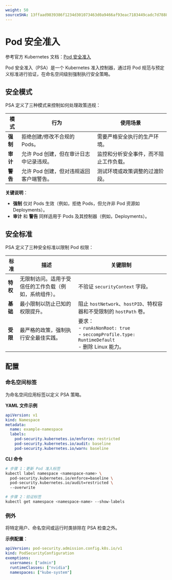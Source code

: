 ```yaml
---
weight: 50
sourceSHA: 13ffaad9839386f1234d301073463d0a9466af93eac7183449cadc7d78888d1e
---
```


# Pod 安全准入

参考官方 Kubernetes 文档：[Pod 安全准入](https://kubernetes.io/docs/concepts/security/pod-security-admission/)

Pod 安全准入（PSA）是一个 Kubernetes 准入控制器，通过将 Pod 规范与预定义标准进行验证，在命名空间级别强制执行安全策略。

## 安全模式

PSA 定义了三种模式来控制如何处理政策违规：

| 模式        | 行为                                                        | 使用场景                                                                |
| ----------- | ----------------------------------------------------------- | ----------------------------------------------------------------------- |
| **强制**    | 拒绝创建/修改不合规的 Pods。                                 | 需要严格安全执行的生产环境。                                            |
| **审计**    | 允许 Pod 创建，但在审计日志中记录违规。                    | 监控和分析安全事件，而不阻止工作负载。                                 |
| **警告**    | 允许 Pod 创建，但对违规返回客户端警告。                    | 测试环境或政策调整的过渡阶段。                                         |

**关键说明**：

- **强制** 仅对 Pods 生效（例如，拒绝 Pods，但允许非 Pod 资源如 Deployments）。
- **审计** 和 **警告** 同样适用于 Pods 及其控制器（例如，Deployments）。

## 安全标准

PSA 定义了三种安全标准以限制 Pod 权限：

| 标准          | 描述                                                                      | 关键限制                                                                                                         |
| ------------- | ------------------------------------------------------------------------- | ----------------------------------------------------------------------------------------------------------------|
| **特权**      | 无限制访问。适用于受信任的工作负载（例如，系统组件）。                   | 不验证 `securityContext` 字段。                                                                                 |
| **基础**      | 最小限制以防止已知的权限提升。                                           | 阻止 `hostNetwork`、`hostPID`、特权容器和不受限制的 `hostPath` 卷。                                           |
| **受限**      | 最严格的政策，强制执行安全最佳实践。                                     | 要求： <br />- `runAsNonRoot: true` <br />- `seccompProfile.type: RuntimeDefault` <br />- 删除 Linux 能力。 |

## 配置

<a id="update-psa" />

### 命名空间标签

为命名空间应用标签以定义 PSA 策略。

**YAML 文件示例**

```yaml
apiVersion: v1  
kind: Namespace  
metadata:  
  name: example-namespace  
  labels:  
    pod-security.kubernetes.io/enforce: restricted   
    pod-security.kubernetes.io/audit: baseline  
    pod-security.kubernetes.io/warn: baseline  
```

**CLI 命令**

```bash
# 步骤 1：更新 Pod 准入标签  
kubectl label namespace <namespace-name> \  
  pod-security.kubernetes.io/enforce=baseline \  
  pod-security.kubernetes.io/audit=restricted \  
  --overwrite  

# 步骤 2：验证标签  
kubectl get namespace <namespace-name> --show-labels  
```

### 例外

将特定用户、命名空间或运行时类排除在 PSA 检查之外。

**示例配置**：

```yaml
apiVersion: pod-security.admission.config.k8s.io/v1  
kind: PodSecurityConfiguration  
exemptions:  
  usernames: ["admin"]  
  runtimeClasses: ["nvidia"]  
  namespaces: ["kube-system"]  
```
